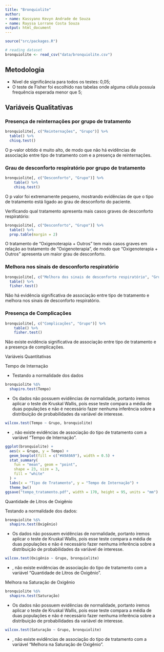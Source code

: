 ---
title: "Bronquiolite"
author:
- name: Kassyano Kevyn Andrade de Souza
- name: Rayssa Lorrane Costa Souza 
output: html_document
---

```{r, include = FALSE}
source("src/packages.R")
```
```{r, include = FALSE}
# reading dataset
bronquiolite <- read_csv("data/bronquiolite.csv")
```
## Metodologia
* Nível de significância para todos os testes: 0,05;
* O teste de Fisher foi escolhido nas tabelas onde alguma célula possuía frequência esperada menor que 5;

## Variáveis Qualitativas

### Presença de reinternações por grupo de tratamento

```{r, warning = FALSE}
bronquiolite[, c("Reinternações", "Grupo")] %>%
  table() %>%
  chisq.test()
```


O p-valor obtido é muito alto, de modo que não há evidências
de associação entre tipo de tratamento com e a presença
de reinternações.

### Grau de desconforto respiratório por grupo de tratamento

```{r, warning = FALSE}
bronquiolite[, c("Desconforto", "Grupo")] %>%
    table() %>%
    chisq.test()
```
O p valor foi extremamente pequeno, mostrando evidências de que o tipo de tratamento
está ligado ao grau de desconforto do paciente.

Verificando qual tratamento apresenta mais casos graves de desconforto respiratório:

```{r, warning = FALSE}
bronquiolite[, c("Desconforto", "Grupo")] %>%
  table() %>%
  prop.table(margin = 2)
```

O tratamento de "Oxigenoterapia + Outros" tem mais casos graves em relação ao tratamento
de "Oxigenoterapia", de modo que "Oxigenoterapia + Outros" apresenta um maior grau de
desconforto.

### Melhora nos sinais de desconforto respiratório

```{r, warning = FALSE}
bronquiolite[, c("Melhora dos sinais de desconforto respiratório", "Grupo")] %>%
  table() %>%
  fisher.test()
```

Não há evidência significativa de associação entre tipo de tratamento e melhora
nos sinais de desconforto respiratório.

### Presença de Complicações
```{r, warning = FALSE}
bronquiolite[, c("Complicações", "Grupo")] %>%
    table() %>%
    fisher.test()
```

Não existe evidência significativa de associação entre tipo de tratamento
e a presença de complicações.


################## Variáveis Quantitativas #############

Tempo de Internação

* Testando a normalidade dos dados 
```{r, warning = FALSE}
bronquiolite %$%
  shapiro.test(Tempo)
```
* Os dados não possuem evidências de normalidade, portanto iremos aplicar o teste de Kruskal Wallis, pois esse teste compara a média de duas populações e não é necessário fazer nenhuma inferência sobre a distribuição de probabilidades da variável de interesse.


```{r, warning = FALSE}
wilcox.test(Tempo ~ Grupo, bronquiolite)
```

* , não existe evidências de associação do tipo de tratamento com a  variável "Tempo de Internação".

```{r, warning = FALSE}
ggplot(bronquiolite) +
  aes(x = Grupo, y = Tempo) +
  geom_boxplot(fill = c("#A9A9A9"), width = 0.5) +
  stat_summary(
    fun = "mean", geom = "point",
    shape = 23, size = 3,
    fill = "white"
  ) +
  labs(x = "Tipo de Tratamento", y = "Tempo de Internação") +
  theme_bw()
ggsave("tempo_tratamento.pdf", width = 170, height = 95, units = "mm")
```

Quantidade de Litros de Oxigênio

Testando a normalidade dos dados:

```{r, warning = FALSE}
bronquiolite %$%
  shapiro.test(Oxigênio)
```
* Os dados não possuem evidências de normalidade, portanto iremos aplicar o teste de Kruskal Wallis, pois esse teste compara a média de duas populações e não é necessário fazer nenhuma inferência sobre a distribuição de probabilidades da variável de interesse.

```{r, warning = FALSE}
wilcox.test(Oxigênio ~ Grupo, bronquiolite)
```

* , não existe evidências de associação do tipo de tratamento com a  variável "Quantidade de Litros de Oxigênio".

Melhora na Saturação de Oxigênio

```{r, warning = FALSE}
bronquiolite %$%
  shapiro.test(Saturação)
```

* Os dados não possuem evidências de normalidade, portanto iremos aplicar o teste de Kruskal Wallis, pois esse teste compara a média de duas populações e não é necessário fazer nenhuma inferência sobre a distribuição de probabilidades da variável de interesse.

```{r, warning = FALSE}
wilcox.test(Saturação ~ Grupo, bronquiolite)
```

* , não existe evidências de associação do tipo de tratamento com a  variável "Melhora na Saturação de Oxigênio".